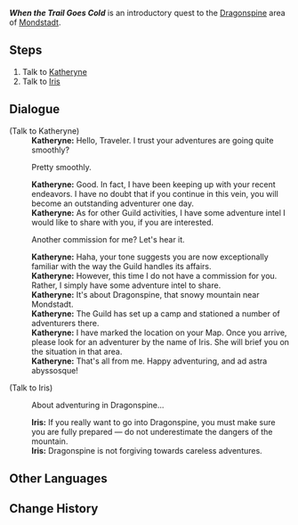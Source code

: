 {{Quest Infobox
|image         = World Quest When the Trail Goes Cold.png
|id            = 70143
|type          = World
|region        = Mondstadt
|area          = Starfell Valley
|subarea       = City of Mondstadt
|requirement   = [[Adventure Rank]] 22
|summary       = 
|startLocation = [[City of Mondstadt]], [[Mondstadt]]
|characters    = Iris (Dragonspine Adventurer Camp); Katheryne (Mondstadt); Traveler
|mora          = 10,000
|other         = {{Card|Adventurer's Experience|4}}
|}}
'''''When the Trail Goes Cold''''' is an introductory quest to the [[Dragonspine]] area of [[Mondstadt]].

==Steps==
# Talk to [[Katheryne]]
# Talk to [[Iris (Dragonspine Adventurer Camp)|Iris]]

==Dialogue==
{{Quest Description|The Mondstadt Adventurers' Guild appears to be recruiting adventurers for a new and ambitious adventure...}}
{{Dialogue start}}
;(Talk to Katheryne)
:'''Katheryne:''' Hello, Traveler. I trust your adventures are going quite smoothly?
:{{DIcon}} Pretty smoothly.
:'''Katheryne:''' Good. In fact, I have been keeping up with your recent endeavors. I have no doubt that if you continue in this vein, you will become an outstanding adventurer one day.
:'''Katheryne:''' As for other Guild activities, I have some adventure intel I would like to share with you, if you are interested.
:{{DIcon}} Another commission for me? Let's hear it.
:'''Katheryne:''' Haha, your tone suggests you are now exceptionally familiar with the way the Guild handles its affairs.
:'''Katheryne:''' However, this time I do not have a commission for you. Rather, I simply have some adventure intel to share.
:'''Katheryne:''' It's about Dragonspine, that snowy mountain near Mondstadt.
:'''Katheryne:''' The Guild has set up a camp and stationed a number of adventurers there.
:'''Katheryne:''' I have marked the location on your Map. Once you arrive, please look for an adventurer by the name of Iris. She will brief you on the situation in that area.
:'''Katheryne:''' That's all from me. Happy adventuring, and ad astra abyssosque!

;(Talk to Iris)
:{{DIcon|Quest}} About adventuring in Dragonspine...
:'''Iris:''' If you really want to go into Dragonspine, you must make sure you are fully prepared &mdash; do not underestimate the dangers of the mountain.
:'''Iris:''' Dragonspine is not forgiving towards careless adventures.
{{Dialogue end}}

==Other Languages==
{{Other Languages
|en      = When the Trail Goes Cold
|zhs     = 低温调查
|zhs_rm  = Dīwēn Diàochá
|zht     = 低溫調查
|zht_rm  = Dīwēn Diàochá
|zh_tl   = Low Temperature Investigation
|ja      = 低温調査
|ja_rm   = Teion Chousa
|ja_tl   = Low Temperature Investigation
|ko      = 저온 조사
|ko_rm   = Jeoon Josa
|ko_tl   = Low Temperature Investigation
|es      = Cuando el rastro se enfría
|es_tl   = When the Trail Goes Cold
|fr      = Quand la piste refroidit
|fr_tl   = When the Trail Gets Cold
|ru      = Мёрзлая разведка
|ru_tl   = Frozen Exploration
|th      = การสำรวจอันหนาวเหน็บ
|th_rm   = 
|th_tl   = 
|vi      = Điều tra khí lạnh
|vi_tl   = 
|de      = Eiskalte Spuren
|de_tl   = Icecold Traces
|id      = Penelitian di Suhu Rendah
|id_tl   = Research at the Low Temperature
|pt      = Quando o Rastro Esfria
|pt_tl   = When the Trail Gets Cold
|tr      = Soğuk İzler
|tr_tl   = 
|it      = Dove le tracce si perdono nel gelo
|it_tl   = 
}}

==Change History==
{{Change History|1.5}}
